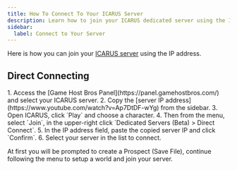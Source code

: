 ```yaml
---
title: How To Connect To Your ICARUS Server
description: Learn how to join your ICARUS dedicated server using the IP address.
sidebar:
  label: Connect to Your Server
---
```


Here is how you can join your [ICARUS server](https://www.gamehostbros.com/icarus-server-hosting/) using the IP address.

## Direct Connecting

<Steps>
1. Access the [Game Host Bros Panel](https://panel.gamehostbros.com/) and select your ICARUS server.
2. Copy the [server IP address](https://www.youtube.com/watch?v=Ap7DtDF-wYg) from the sidebar.
3. Open ICARUS, click `Play` and choose a character.
4. Then from the menu, select `Join`, in the upper-right click `Dedicated Servers (Beta) > Direct Connect`.
5. In the IP address field, paste the copied server IP and click `Confirm`.
6. Select your server in the list to connect.
</Steps>

At first you will be prompted to create a Prospect (Save File), continue following the menu to setup a world and join your server.
